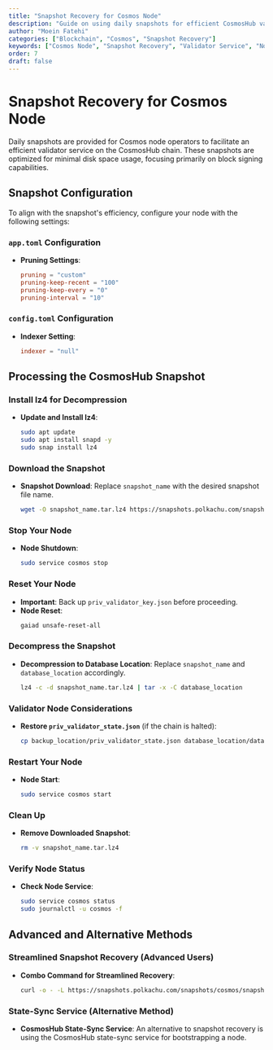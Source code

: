 ```yaml
---
title: "Snapshot Recovery for Cosmos Node"
description: "Guide on using daily snapshots for efficient CosmosHub validator service, including snapshot download, decompression, and node recovery."
author: "Moein Fatehi"
categories: ["Blockchain", "Cosmos", "Snapshot Recovery"]
keywords: ["Cosmos Node", "Snapshot Recovery", "Validator Service", "Node Setup"]
order: 7
draft: false
---
```


# Snapshot Recovery for Cosmos Node

Daily snapshots are provided for Cosmos node operators to facilitate an efficient validator service on the CosmosHub chain. These snapshots are optimized for minimal disk space usage, focusing primarily on block signing capabilities.

## Snapshot Configuration

To align with the snapshot's efficiency, configure your node with the following settings:

### `app.toml` Configuration
- **Pruning Settings**:
  ```toml
  pruning = "custom"
  pruning-keep-recent = "100"
  pruning-keep-every = "0"
  pruning-interval = "10"
  ```

### `config.toml` Configuration
- **Indexer Setting**:
  ```toml
  indexer = "null"
  ```

## Processing the CosmosHub Snapshot

### Install lz4 for Decompression
- **Update and Install lz4**:
  ```bash
  sudo apt update
  sudo apt install snapd -y
  sudo snap install lz4
  ```

### Download the Snapshot
- **Snapshot Download**:
  Replace `snapshot_name` with the desired snapshot file name.
  ```bash
  wget -O snapshot_name.tar.lz4 https://snapshots.polkachu.com/snapshots/cosmos/snapshot_name.tar.lz4 --inet4-only
  ```

### Stop Your Node
- **Node Shutdown**:
  ```bash
  sudo service cosmos stop
  ```

### Reset Your Node
- **Important**: Back up `priv_validator_key.json` before proceeding.
- **Node Reset**:
  ```bash
  gaiad unsafe-reset-all
  ```

### Decompress the Snapshot
- **Decompression to Database Location**:
  Replace `snapshot_name` and `database_location` accordingly.
  ```bash
  lz4 -c -d snapshot_name.tar.lz4 | tar -x -C database_location
  ```

### Validator Node Considerations
- **Restore `priv_validator_state.json`** (if the chain is halted):
  ```bash
  cp backup_location/priv_validator_state.json database_location/data/priv_validator_state.json
  ```

### Restart Your Node
- **Node Start**:
  ```bash
  sudo service cosmos start
  ```

### Clean Up
- **Remove Downloaded Snapshot**:
  ```bash
  rm -v snapshot_name.tar.lz4
  ```

### Verify Node Status
- **Check Node Service**:
  ```bash
  sudo service cosmos status
  sudo journalctl -u cosmos -f
  ```

## Advanced and Alternative Methods

### Streamlined Snapshot Recovery (Advanced Users)
- **Combo Command for Streamlined Recovery**:
  ```bash
  curl -o - -L https://snapshots.polkachu.com/snapshots/cosmos/snapshot_name.tar.lz4 | lz4 -c -d - | tar -x -C database_location
  ```

### State-Sync Service (Alternative Method)
- **CosmosHub State-Sync Service**:
  An alternative to snapshot recovery is using the CosmosHub state-sync service for bootstrapping a node.

